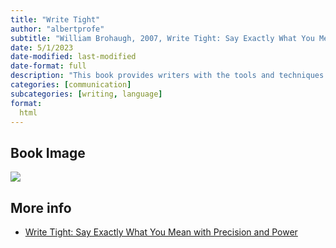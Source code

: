 ```yaml
---
title: "Write Tight"
author: "albertprofe"
subtitle: "William Brohaugh, 2007, Write Tight: Say Exactly What You Mean with Precision and Power"
date: 5/1/2023
date-modified: last-modified
date-format: full
description: "This book provides writers with the tools and techniques to write clear, concise, and compelling prose."
categories: [communication]
subcategories: [writing, language]
format:
  html
---
```


## Book Image

![](/books/writetight.jpg)

## More info

- [Write Tight: Say Exactly What You Mean with Precision and Power](https://www.amazon.com/Write-Tight-Exactly-Precision-Power/dp/1402210518){.external}